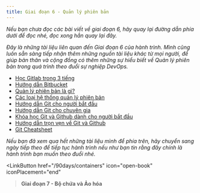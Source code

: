 ```yaml
---
title: Giai đoạn 6 - Quản lý phiên bản
---
```



_Nếu bạn chưa đọc các bài viết về giai đoạn 6, hãy quay lại đường dẫn phía dưới để đọc nhé, 
đọc xong hẳn quay lại đây._

<LinkCard title="Giai đoạn 6 - Quản lý phiên bản" href="../git"/>


_Đây là những tài liệu liên quan đến Giai đoạn 6 của hành trình. Mình cũng luôn sẵn sàng tiếp nhận thêm những 
nguồn tài liệu khác từ mọi người, để giúp bản thân và cộng đồng có thêm những sự hiểu biết về Quản lý phiên bản 
trong quá trình theo đuổi sự nghiệp DevOps._

- [Học Gitlab trong 3 tiếng](https://www.youtube.com/watch?v=8aV5AxJrHDg)
- [Hướng dẫn Bitbucket](https://www.youtube.com/watch?v=OMLh-5O6Ub8&list=PLaD4FvsFdarSyyGl3ooAm-ZyAllgw_AM5)
- [Quản lý phiên bản là gì?](https://www.youtube.com/watch?v=Yc8sCSeMhi4)
- [Các loại hệ thống quản lý phiên bản](https://www.youtube.com/watch?v=kr62e_n6QuQ)
- [Hướng dẫn Git cho người bắt đầu](https://www.youtube.com/watch?v=8JJ101D3knE&t=52s)
- [Hướng dẫn Git cho chuyên gia](https://www.youtube.com/watch?v=Uszj_k0DGsg)
- [Khóa học Git và Github dành cho người bắt đầu](https://www.youtube.com/watch?v=RGOj5yH7evk&t=8s)
- [Hướng dẫn trọn vẹn về Git và Github](https://www.youtube.com/watch?v=apGV9Kg7ics)
- [Git Cheatsheet](https://www.atlassian.com/git/tutorials/atlassian-git-cheatsheet)

_Nếu bạn đã xem qua hết những tài liệu mình để phía trên, hãy chuyển sang ngày tiếp theo để tiếp tục hành trình 
nếu như bạn tin rằng đây chính là hành trình bạn muốn theo đuổi nhé._

<LinkButton 
    href="/90days/containers"
    icon="open-book"
    iconPlacement="end"
><b>Giai đoạn 7 - Bộ chứa và Ảo hóa</b></LinkButton>